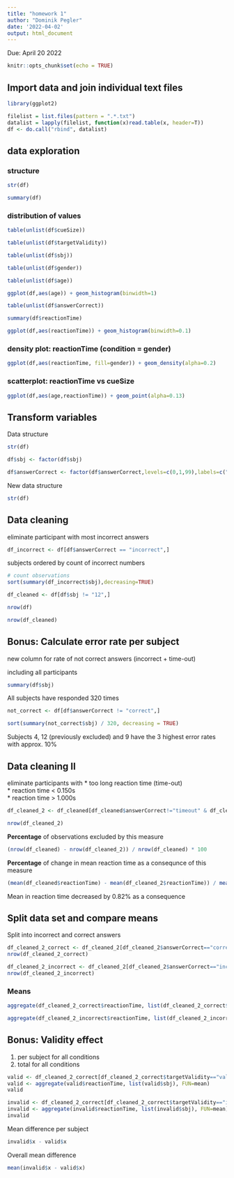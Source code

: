 ```yaml
---
title: "homework 1"
author: "Dominik Pegler"
date: '2022-04-02'
output: html_document
---
```


Due: April 20 2022

```r
knitr::opts_chunk$set(echo = TRUE)
```

## Import data and join individual text files

```r
library(ggplot2)

filelist = list.files(pattern = ".*.txt")
datalist = lapply(filelist, function(x)read.table(x, header=T)) 
df <- do.call("rbind", datalist)
```

## data exploration

### structure

```r
str(df)
```

```r
summary(df)
```

### distribution of values

```r
table(unlist(df$cueSize))
```

```r
table(unlist(df$targetValidity))
```

```r
table(unlist(df$sbj))
```

```r
table(unlist(df$gender))
```

```r
table(unlist(df$age))
```

```r
ggplot(df,aes(age)) + geom_histogram(binwidth=1)
```

```r
table(unlist(df$answerCorrect))
```

```r
summary(df$reactionTime)
```

```r
ggplot(df,aes(reactionTime)) + geom_histogram(binwidth=0.1)
```

### density plot: reactionTime (condition = gender)

```r
ggplot(df,aes(reactionTime, fill=gender)) + geom_density(alpha=0.2)
```

### scatterplot: reactionTime vs cueSize

```r
ggplot(df,aes(age,reactionTime)) + geom_point(alpha=0.13)
```

## Transform variables

Data structure

```r
str(df)
```

```r
df$sbj <- factor(df$sbj)
```

```r
df$answerCorrect <- factor(df$answerCorrect,levels=c(0,1,99),labels=c("incorrect","correct","timeout"))
```

New data structure

```r
str(df)
```

## Data cleaning

eliminate participant with most incorrect answers

```r
df_incorrect <- df[df$answerCorrect == "incorrect",]
```

subjects ordered by count of incorrect numbers

```r
# count observations
sort(summary(df_incorrect$sbj),decreasing=TRUE)
```

```r
df_cleaned <- df[df$sbj != "12",]
```

```r
nrow(df)
```

```r
nrow(df_cleaned)
```

## Bonus: Calculate error rate per subject

new column for rate of not correct answers (incorrect + time-out)

including all participants

```r
summary(df$sbj)
```

All subjects have responded 320 times

```r
not_correct <- df[df$answerCorrect != "correct",]

sort(summary(not_correct$sbj) / 320, decreasing = TRUE)
```

Subjects 4, 12 (previously excluded) and 9 have the 3 highest error rates with approx. 10%

## Data cleaning II

eliminate participants with
* too long reaction time (time-out)  
* reaction time < 0.150s  
* reaction time > 1.000s

```r
df_cleaned_2 <- df_cleaned[df_cleaned$answerCorrect!="timeout" & df_cleaned$reactionTime<=1 & df_cleaned$reactionTime >= 0.15,]

nrow(df_cleaned_2)
```

**Percentage** of observations excluded by this measure

```r
(nrow(df_cleaned) - nrow(df_cleaned_2)) / nrow(df_cleaned) * 100
```

**Percentage** of change in mean reaction time as a consequnce of this measure

```r
(mean(df_cleaned$reactionTime) - mean(df_cleaned_2$reactionTime)) / mean(df_cleaned$reactionTime) * 100
```

Mean in reaction time decreased by 0.82% as a consequence

## Split data set and compare means

Split into incorrect and correct answers

```r
df_cleaned_2_correct <- df_cleaned_2[df_cleaned_2$answerCorrect=="correct",]
nrow(df_cleaned_2_correct)
```

```r
df_cleaned_2_incorrect <- df_cleaned_2[df_cleaned_2$answerCorrect=="incorrect",]
nrow(df_cleaned_2_incorrect)
```

### Means

```r
aggregate(df_cleaned_2_correct$reactionTime, list(df_cleaned_2_correct$cueSize, df_cleaned_2_correct$targetValidity), FUN=mean) 
```

```r
aggregate(df_cleaned_2_incorrect$reactionTime, list(df_cleaned_2_incorrect$cueSize, df_cleaned_2_incorrect$targetValidity), FUN=mean) 
```

## Bonus: Validity effect

1) per subject for all conditions 
2) total for all conditions

```r
valid <- df_cleaned_2_correct[df_cleaned_2_correct$targetValidity=="valid",]
valid <- aggregate(valid$reactionTime, list(valid$sbj), FUN=mean) 
valid
```

```r
invalid <- df_cleaned_2_correct[df_cleaned_2_correct$targetValidity=="invalid",]
invalid <- aggregate(invalid$reactionTime, list(invalid$sbj), FUN=mean) 
invalid
```

Mean difference per subject

```r
invalid$x - valid$x
```

Overall mean difference

```r
mean(invalid$x - valid$x)
```

